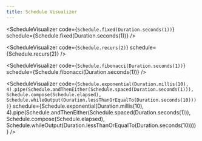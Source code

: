 ```yaml
---
title: Schedule Visualizer
---
```



<ScheduleVisualizer
	code={`Schedule.fixed(Duration.seconds(1))`}
	schedule={Schedule.fixed(Duration.seconds(1))}
/>

<ScheduleVisualizer
	code={`Schedule.recurs(2)`}
	schedule={Schedule.recurs(2)}
/>

<ScheduleVisualizer
	code={`Schedule.fibonacci(Duration.seconds(1))`}
	schedule={Schedule.fibonacci(Duration.seconds(1))}
/>

<ScheduleVisualizer
	code={`Schedule.exponential(Duration.millis(10), 4).pipe(Schedule.andThenEither(Schedule.spaced(Duration.seconds(1))), Schedule.compose(Schedule.elapsed), Schedule.whileOutput(Duration.lessThanOrEqualTo(Duration.seconds(10))))`}
	schedule={Schedule.exponential(Duration.millis(10), 4).pipe(Schedule.andThenEither(Schedule.spaced(Duration.seconds(1))), Schedule.compose(Schedule.elapsed), Schedule.whileOutput(Duration.lessThanOrEqualTo(Duration.seconds(10))))}
/>